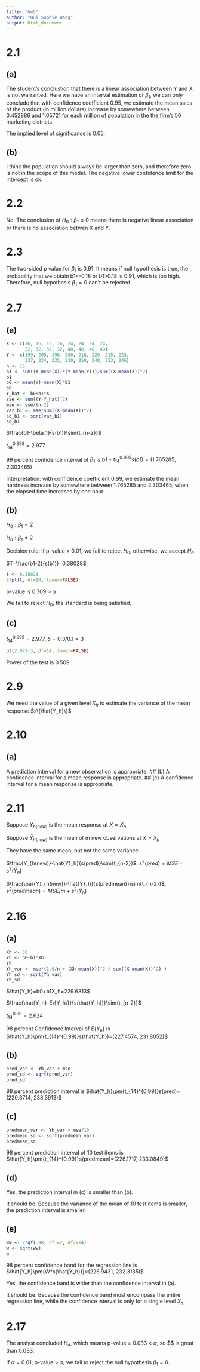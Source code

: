 ---
title: "hw5"
author: "Hui Sophie Wang"
output: html_document
---

# 2.1
## (a)
The student's conclustion that there is a linear association between Y and X is not warranted.
Here we have an interval estimation of $\beta_1$, we can only conclude that with confidence coefficient 0.95, we estimate the mean sales of the product (in million dollars) increase by somewhere between 0.452886 and 1.05721 for each million of population in the the firm's 50 marketing districts.

The implied level of significance is 0.05.

## (b)
I think the population should always be larger than zero, and therefore zero is not in the scope of this model. The negative lower confidence limit for the intercept is ok.

# 2.2
No. The conclusion of $H_0:\beta_1\le{0}$ means there is negative linear association or there is no association betwen X and Y.

# 2.3
The two-sided p value for $\beta_1$ is 0.91. It means if null hypothesis is true, the probability that we obtain b1<-0.18 or b1>0.18 is 0.91, which is too high. Therefore, null hypothesis $\beta_1=0$ can't be rejected. 

# 2.7
## (a)
```{r}
X <- c(16, 16, 16, 16, 24, 24, 24, 24, 
       32, 32, 32, 32, 40, 40, 40, 40)
Y <- c(199, 205, 196, 200, 218, 220, 215, 223, 
       237, 234, 235, 230, 250, 248, 253, 246)
n <- 16
b1 <- sum((X-mean(X))*(Y-mean(Y)))/sum((X-mean(X))^2)
b1
b0 <- mean(Y)-mean(X)*b1
b0
Y_hat <- b0+b1*X
sse <- sum((Y-Y_hat)^2)
mse <- sse/(n-2)
var_b1 <- mse/sum((X-mean(X))^2)
sd_b1 <- sqrt(var_b1)
sd_b1
```
$\frac{b1-\beta_1}{s(b1)}\sim{t_{n-2}}$

$t_{14}^{0.995}=2.977$

99 percent confidence interval of $\beta_1$ is $b1\pm{t_{14}^{0.995}}s(b1)=(1.765285, 2.303465)$

Interpretation: with confidence coefficient 0.99, we estimate the mean hardness increase by somewhere between 1.765285 and 2.303465, when the elapsed time increases by one hour.

## (b)
$H_0:\beta_1=2$

$H_a:\beta_1\neq{2}$

Decision rule: if p-value > 0.01, we fail to reject $H_0$, otherwise, we accept $H_a$

$T=\frac{b1-2}{s(b1)}=0.38028$
```{r}
t <- 0.38028
2*pt(t, df=14, lower=FALSE)

```
p-value is 0.709 > $\alpha$

We fail to reject $H_0$, the standard is being satisfied.

## (c)
${t_{14}^{0.995}}=2.977$, $\delta=0.3/0.1=3$

```{r}
pt(2.977-3, df=14, lower=FALSE)
```
Power of the test is 0.509

# 2.9
We need the value of a given level $X_h$ to estimate the variance of the mean response $s\{\hat{Y_h}\}$

# 2.10
## (a)
A prediction interval for a new observation is appropriate.
## (b)
A confidence interval for a mean response is appropriate.
## (c)
A confidence interval for a mean response is appropriate.

# 2.11
Suppose $Y_{h(new)}$ is the mean response at $X=X_h$

Suppose $\bar{Y}_{h(new)}$ is the mean of m new observations at $X=X_h$

They have the same mean, but not the same variance.

$\frac{Y_{h(new)}-\hat{Y}_h}{s(pred)}\sim{t_{n-2}}$, 
$s^2(pred)=MSE+s^2(\hat{Y}_h)$

$\frac{\bar{Y}_{h(new)}-\hat{Y}_h}{s(predmean)}\sim{t_{n-2}}$, 
$s^2(predmean)=MSE/m+s^2(\hat{Y}_h)$


# 2.16
## (a)

```{r}
Xh <- 30
Yh <- b0+b1*Xh
Yh
Yh_var <- mse*(1.0/n + (Xh-mean(X))^2 / sum((X-mean(X))^2) )
Yh_sd <- sqrt(Yh_var)
Yh_sd
```
$\hat{Y_h}=b0+b1X_h=229.6313$

$\frac{\hat{Y_h}-E\{Y_h\}}{s(\hat{Y_h})}\sim{t_{n-2}}$

${t_{14}^{0.99}}=2.624$

98 percent Confidence Interval of $E\{Y_h\}$ is $\hat{Y_h}\pm{t_{14}^{0.99}}s(\hat{Y_h})=(227.4574, 231.8052)$

## (b)
```{r}
pred_var <- Yh_var + mse
pred_sd <- sqrt(pred_var)
pred_sd
```

98 percent prediction interval is $\hat{Y_h}\pm{t_{14}^{0.99}}s(pred)=(220.8714, 238.3913)$

## (c)
```{r}
predmean_var <- Yh_var + mse/10
predmean_sd <- sqrt(predmean_var)
predmean_sd
```
98 percent prediction interval of 10 test items is $\hat{Y_h}\pm{t_{14}^{0.99}}s(predmean)=(226.1717, 233.0849)$

## (d)
Yes, the prediction interval in (c) is smaller than (b).

It should be. Because the variance of the mean of 10 test items is smaller, the prediction interval is smaller.

## (e)
```{r}
ww <- 2*qf(.98, df1=2, df2=14)
w <- sqrt(ww)
w
```
98 percent confidence band for the regression line is $\hat{Y_h}\pm{W*s(\hat{Y_h})}=(226.9431, 232.3135)$

Yes, the confidence band is wider than the confidence interval in (a).

It should be. Because the confidence band must encompass the entire regression line, while the confidence interval is only for a single level $X_h$.

# 2.17

The analyst concluded $H_a$, which means p-value = 0.033 < $\alpha$, so $\alpha\$ is great than 0.033.

If $\alpha=0.01$, p-value > $\alpha$, we fail to reject the null hypothesis $\beta_1=0$.

